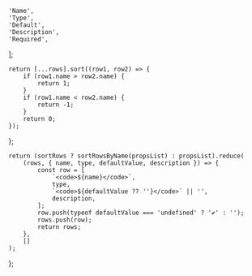 
    'Name',
    'Type',
    'Default',
    'Description',
    'Required',
];

    return [...rows].sort((row1, row2) => {
        if (row1.name > row2.name) {
            return 1;
        }
        if (row1.name < row2.name) {
            return -1;
        }
        return 0;
    });
};

    return (sortRows ? sortRowsByName(propsList) : propsList).reduce(
        (rows, { name, type, defaultValue, description }) => {
            const row = [
                `<code>${name}</code>`,
                type,
                `<code>${defaultValue ?? ''}</code>` || '',
                description,
            ];
            row.push(typeof defaultValue === 'undefined' ? '✔️' : '');
            rows.push(row);
            return rows;
        },
        []
    );
};

<!--
This is a utility component for creating tables of props in Storybook MDX
documentation. This component extends TableHelper.mdx to provide a simple
to use compoent specifically for defining tables of props.

@example

<PropsTable
    propsList={[
        // If no default value is provided, the prop will be marked as required.
        {
            name: 'someRequiredProp',
            type: 'func',
            description: 'A prop that does something.',
        },
        // When a default value is provided, the prop is optional.
        {
            name: 'someOptionalProp',
            type: 'string',
            description: 'A prop that might do something.',
            defaultValue: 'EMPTY',
        },
    ]}
    // Defaults to true.
    sortProps={false}
/>
-->

<Table
    headings={tableHeadings}
    body={getTableBody(props.propsList, props.sortProps)}
    columnAlignment={[null, null, null, null, 'center']}
/>
